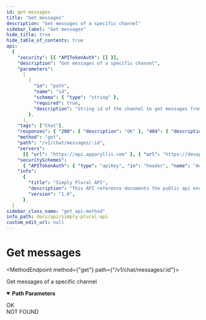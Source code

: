 ```yaml
---
id: get-messages
title: "Get messages"
description: "Get messages of a specific channel"
sidebar_label: "Get messages"
hide_title: true
hide_table_of_contents: true
api:
  {
    "security": [{ "APITokenAuth": [] }],
    "description": "Get messages of a specific channel",
    "parameters":
      [
        {
          "in": "path",
          "name": "id",
          "schema": { "type": "string" },
          "required": true,
          "description": "String id of the channel to get messages from",
        },
      ],
    "tags": ["Chat"],
    "responses": { "200": { "description": "OK" }, "404": { "description": "NOT FOUND" } },
    "method": "get",
    "path": "/v1/chat/messages/:id",
    "servers":
      [{ "url": "https://api.apparyllis.com" }, { "url": "https://devapi.apparyllis.com" }],
    "securitySchemes":
      { "APITokenAuth": { "type": "apiKey", "in": "header", "name": "Authorization" } },
    "info":
      {
        "title": "Simply Plural API",
        "description": "This API reference documents the public api endpoints. You can see a list of all public endpoints here https://github.com/ApparyllisOrg/SimplyPluralApi/blob/main/src/api/v1/routes.ts",
        "version": "1.0",
      },
  }
sidebar_class_name: "get api-method"
info_path: docs/api/simply-plural-api
custom_edit_url: null
---
```



<h1 className={"openapi__heading"}>Get messages</h1>

<MethodEndpoint method={"get"} path={"/v1/chat/messages/:id"}></MethodEndpoint>

Get messages of a specific channel

<details
  style={{ marginBottom: "1rem" }}
  className={"openapi-markdown__details"}
  data-collapsed={false}
  open={true}>
  <summary style={{}}>
    <strong>Path Parameters</strong>
  </summary>
  <div>
    <ul>
      <ParamsItem
        className={"paramsItem"}
        param={{
          in: "path",
          name: "id",
          schema: { type: "string" },
          required: true,
          description: "String id of the channel to get messages from",
        }}></ParamsItem>
    </ul>
  </div>
</details>
<div>
  <div>
    <ApiTabs>
      <TabItem label={"200"} value={"200"}>
        <div>OK</div>
        <div></div>
      </TabItem>
      <TabItem label={"404"} value={"404"}>
        <div>NOT FOUND</div>
        <div></div>
      </TabItem>
    </ApiTabs>
  </div>
</div>
